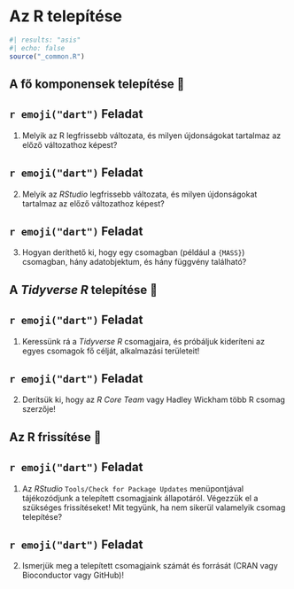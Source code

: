 # Az R telepítése {#sec-az-r-telepitese}

```r
#| results: "asis"
#| echo: false
source("_common.R")
```


## A fő komponensek telepítése 🙂 {#sec-fo-komponensek}

::: {.callout-warning icon="false"}
## `r emoji("dart")` Feladat
1.  Melyik az R legfrissebb változata, és milyen újdonságokat tartalmaz az előző változathoz képest?
:::

::: {.callout-warning icon="false"}
## `r emoji("dart")` Feladat
2.  Melyik az *RStudio* legfrissebb változata, és milyen újdonságokat tartalmaz az előző változathoz képest?
:::

::: {.callout-warning icon="false"}
## `r emoji("dart")` Feladat
3.  Hogyan deríthető ki, hogy egy csomagban (például a `{MASS}`) csomagban, hány adatobjektum, és hány függvény található?
:::

## A *Tidyverse R* telepítése 🤔 {#sec-tidyverse-r-telepitese}

::: {.callout-warning icon="false"}
## `r emoji("dart")` Feladat
1.  Keressünk rá a *Tidyverse R* csomagjaira, és próbáljuk kideríteni az egyes csomagok fő célját, alkalmazási területeit!
:::

::: {.callout-warning icon="false"}
## `r emoji("dart")` Feladat
2.  Derítsük ki, hogy az *R Core Team* vagy Hadley Wickham több R csomag szerzője!
:::

## Az R frissítése 🤯 {#sec-r-frissitese}

::: {.callout-warning icon="false"}
## `r emoji("dart")` Feladat
1.  Az *RStudio* `Tools/Check for Package Updates` menüpontjával tájékozódjunk a telepített csomagjaink állapotáról. Végezzük el a szükséges frissítéseket! Mit tegyünk, ha nem sikerül valamelyik csomag telepítése?
:::

::: {.callout-warning icon="false"}
## `r emoji("dart")` Feladat
2.  Ismerjük meg a telepített csomagjaink számát és forrását (CRAN vagy Bioconductor vagy GitHub)!
:::
